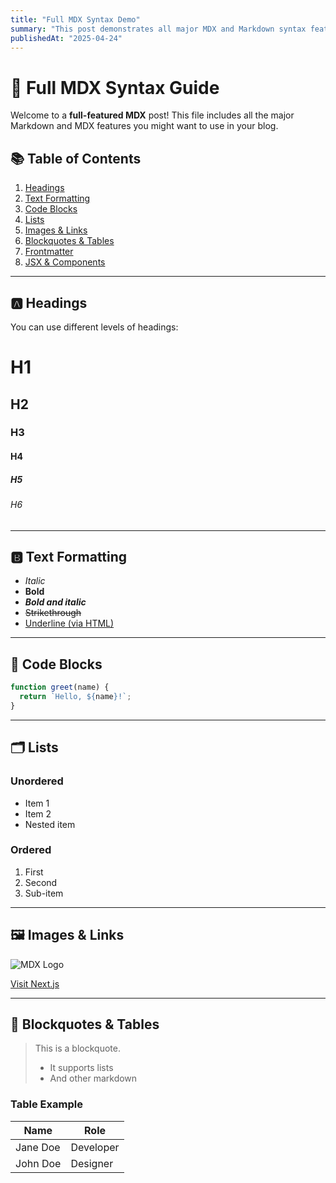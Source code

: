 ```yaml
---
title: "Full MDX Syntax Demo"
summary: "This post demonstrates all major MDX and Markdown syntax features."
publishedAt: "2025-04-24"
---
```


# 📝 Full MDX Syntax Guide

Welcome to a **full-featured MDX** post! This file includes all the major Markdown and MDX features you might want to use in your blog.

## 📚 Table of Contents

1. [Headings](#headings)
2. [Text Formatting](#text-formatting)
3. [Code Blocks](#code-blocks)
4. [Lists](#lists)
5. [Images & Links](#images--links)
6. [Blockquotes & Tables](#blockquotes--tables)
7. [Frontmatter](#frontmatter)
8. [JSX & Components](#jsx--components)

---

## 🅰️ Headings

You can use different levels of headings:

# H1
## H2
### H3
#### H4
##### H5
###### H6

---

## 🅱️ Text Formatting

- *Italic*
- **Bold**
- ***Bold and italic***
- ~~Strikethrough~~
- <u>Underline (via HTML)</u>

---

## 🧠 Code Blocks

```javascript
function greet(name) {
  return `Hello, ${name}!`;
}
```

---

## 🗂️ Lists

### Unordered

- Item 1
- Item 2
- Nested item

### Ordered

1. First
2. Second
3. Sub-item

---

## 🖼️ Images & Links

![MDX Logo](https://letsenhance.io/static/73136da51c245e80edc6ccfe44888a99/1015f/MainBefore.jpg)

[Visit Next.js](https://nextjs.org)

---

## 🧾 Blockquotes & Tables

> This is a blockquote.
>
> - It supports lists
> - And other markdown

### Table Example

| Name      | Role      |
|-----------|-----------|
| Jane Doe  | Developer |
| John Doe  | Designer  |
